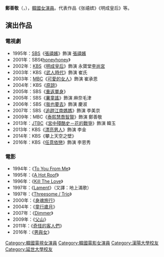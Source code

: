 {{藝人
| 姓名 = 鄭善敬
| 類型 = 女演員
| 相片 = 
| 本名 = 金聖熙（{{lang|ko|김성희}}）
| 外文名 = 정선경
| 外文 = ko
| 國籍 = {{KOR}}
| 出生日期 = {{birth_date_and_age|1971|1|8}}
| 出生地   = {{KOR}}[[首爾特別市|首爾特別市]]
| 語言 = [[韓語|韓語]]、[[英語|英語]]
| 教育程度 = [[漢陽大學|漢陽大學]]舞蹈學[[學士|學士]]<br />[[延世大學|延世大學]]行政大學院社會福祉學[[碩士|碩士]]
| 宗教信仰 = [[基督教|基督教]]
| 出道日期 = 1994年
| 經紀公司 = K Star Entertainment
}}

'''鄭善敬'''（{{lang-ko|'''정선경'''}}，{{bd|1971年|1月8日|catIdx=J鄭}}），[[韓國|韓國]][[女演員|女演員]]。代表作品《张禧嫔》《明成皇后》等。

== 演出作品 ==
=== 電視劇 ===
*1995年：[[SBS_(韓國)|SBS]]《[[張禧嬪_(1995年電視劇)|張禧嬪]]》飾演 [[張禧嬪|張禧嬪]]
*2001年：SBS《[[honeyhoney|honeyhoney]]》
*2002年：[[韓國放送公社|KBS]]《[[明成皇后_(電視劇)|明成皇后]]》飾演 永寶堂[[李順娥|李尚宮]]
*2003年：KBS《[[武人時代_(電視劇)|武人時代]]》飾演 崔氏
*2003年：[[文化廣播_(韓國)|MBC]]《[[可愛的女人|可愛的女人]]》飾演 崔承恩
*2004年：KBS《[[原諒|原諒]]》
*2005年：SBS《[[重返單身|重返單身]]》
*2005年：SBS《[[薯童謠_(電視劇)|薯童謠]]》飾演 麻奈毛津
*2006年：SBS《[[我也要去|我也要去]]》飾演 慶淑
*2007年：SBS《[[追趕江南媽媽|追趕江南媽媽]]》飾演 李美京
*2009年：MBC《[[泰熙慧喬智賢|泰熙慧喬智賢]]》飾演 鄭善敬
*2013年：[[JTBC|JTBC]]《[[宮中殘酷史－花的戰爭|宮中殘酷史－花的戰爭]]》飾演 韓玉
*2013年：KBS《[[漂亮男人|漂亮男人]]》飾演 李金
*2014年：KBS《攀上天空之壁》
*2016年：KBS《[[任意依戀|任意依戀]]》飾演 李恩秀

=== 電影 ===
*1994年：《[[To_You_From_Me|To You From Me]]》
*1995年：《[[A_Hot_Roof|A Hot Roof]]》
*1996年：《[[Kill_The_Love|Kill The Love]]》
*1997年：《[[Lament|Lament]]》（又譯：地上滿歌）
*1997年：《[[Threesome_/_Trio|Threesome / Trio]]》
*2000年：《[[身魂旅行|身魂旅行]]》
*2004年：《[[童行歲月|童行歲月]]》
*2007年：《[[Dimmer|Dimmer]]》
*2009年：《[[父山|父山]]》
*2011年：《[[奇怪的客人們|奇怪的客人們]]》
*2016年：《[[男與女_(電影)|男與女]]》



{{青龍電影獎}}
{{青龍電影獎最佳女新人}}
{{百想藝術大賞}}
{{百想藝術大賞電影部門女子新人演技賞}}
{{大鐘獎最佳女新人}}
{{春史電影賞最佳女新人}}

{{DEFAULTSORT: Jung Sun Kyung}}
[[Category:韓國電視女演員|Category:韓國電視女演員]]
[[Category:韓國電影女演員|Category:韓國電影女演員]]
[[Category:漢陽大學校友|Category:漢陽大學校友]]
[[Category:延世大學校友|Category:延世大學校友]]